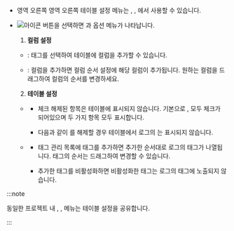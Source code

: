 * <InDoc pages="log-search,aws-log-search,log-exp,aws-log-exp"><LinkImage img="number-03.png" className="ico" /> 영역 오른쪽</InDoc><InDoc pages="log-lt,aws-log-lt"><LinkImage img="number-02.png" className="ico" /> 영역 오른쪽</InDoc> <UI>테이블 설정</UI> 메뉴는 <Cmdname sid="logTail" className="uitext" />, <Cmdname sid="log_search" className="uitext" />, <Cmdname sid="logExplorer" className="uitext" />에서 사용할 수 있습니다. 
  
* ![아이콘](/img/ic-setting.svg) <Cmdname sid="table_settings" className="uitext" /> 버튼을 선택하면 <Cmdname sid="column_settings" className="uitext" />과 <Cmdname sid="table_content_setting" className="uitext" /> 옵션 메뉴가 나타납니다. 
    
    <ImgLang img='log-table-contents-options.png' desc='로그 테이블 설정'/>

    1. **컬럼 설정** 

    * <Cmdname sid="add_a_column" className="uitext" />: 태그를 선택하여 테이블에 컬럼을 추가할 수 있습니다.
    
    * <Cmdname sid="column_order_setting" className="uitext" />: 컬럼을 추가하면 컬럼 순서 설정에 해당 컬럼이 추가됩니다. 원하는 컬럼을 드래그하여 컬럼의 순서를 변경하세요.

    2. **테이블 설정**

    <ImgLang img='log-table-contents.png' desc='로그 테이블 컨텐츠 설정'/>

    * <Cmdname sid="whether_display_content" className="uitext" />
    
      * 체크 해제된 항목은 테이블에 표시되지 않습니다. 기본으로 <Cmdname sid="log" className="uitext" />, <Cmdname sid="tag" className="uitext" /> 모두 체크가 되어있으며 두 가지 항목 모두 표시합니다.

      * 다음과 같이 <Cmdname sid="tag" className="uitext" />를 해제할 경우 테이블에서 로그의 <Cmdname sid="tag" className="uitext" />는 표시되지 않습니다.
      <ImgLang img='log-table-contents-remove-tag.png' desc='로그 테이블 태그 미표시 sc'/>
    
    * <Cmdname sid="tag_management" className="uitext" />

      * 태그 관리 목록에 태그를 추가하면 추가한 순서대로 로그의 태그가 나열됩니다. 태그의 순서는 드래그하여 변경할 수 있습니다.

      * 추가한 태그를 비활성화하면 비활성화한 태그는 로그의 태그에 노출되지 않습니다. 

:::note 

동일한 프로젝트 내 <Cmdname sid="side_logTail" className="uitext" />, <Cmdname sid="side_logSearch" className="uitext" />, <Cmdname sid="side_logExplorer" className="uitext" /> 메뉴는 테이블 설정을 공유합니다. 

:::